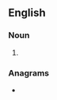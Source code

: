 ==English==

===Noun===
{{head|en|noun plural form}}

# {{plural of|perp|lang=en}}

===Anagrams===
* {{anagrams|en|Repps|preps|repps}}